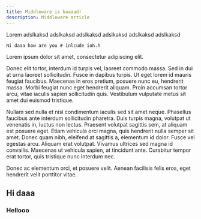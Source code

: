 ```yaml
---
title: Middleware is baaaad!
description: Middleware article
---
```


<Para paragraph="hello asdsada as d as" />

<p>Lorem adslkaksd adslkaksd adslkaksd adslkaksd adslkaksd adslkaksd</p>

<code>Ni daaa how are you # inlcude ioh.h</code>

Lorem ipsum dolor sit amet, consectetur adipiscing elit.

Donec elit tortor, interdum id turpis vel, laoreet commodo massa. Sed in dui at urna laoreet sollicitudin. Fusce in dapibus turpis. Ut eget lorem id mauris feugiat faucibus. Maecenas in eros pretium, posuere nunc eu, hendrerit massa. Morbi feugiat nunc eget hendrerit aliquam. Proin accumsan tortor arcu, vitae iaculis sapien sollicitudin quis. Vestibulum vulputate metus sit amet dui euismod tristique.

Nullam sed nulla et nisl condimentum iaculis sed sit amet neque. Phasellus faucibus ante interdum sollicitudin pharetra. Duis turpis magna, volutpat ut venenatis in, luctus non lectus. Praesent volutpat sagittis sem, at aliquam est posuere eget. Etiam vehicula orci magna, quis hendrerit nulla semper sit amet. Donec quam nibh, eleifend at sagittis a, elementum id dolor. Fusce vel egestas arcu. Aliquam erat volutpat. Vivamus ultrices sed magna id convallis. Maecenas ut vehicula sapien, at tincidunt ante. Curabitur tempor erat tortor, quis tristique nunc interdum nec. 


Donec ac elementum orci, et posuere velit. Aenean facilisis felis eros, eget hendrerit velit porttitor vitae.


## Hi daaa

### Hellooo